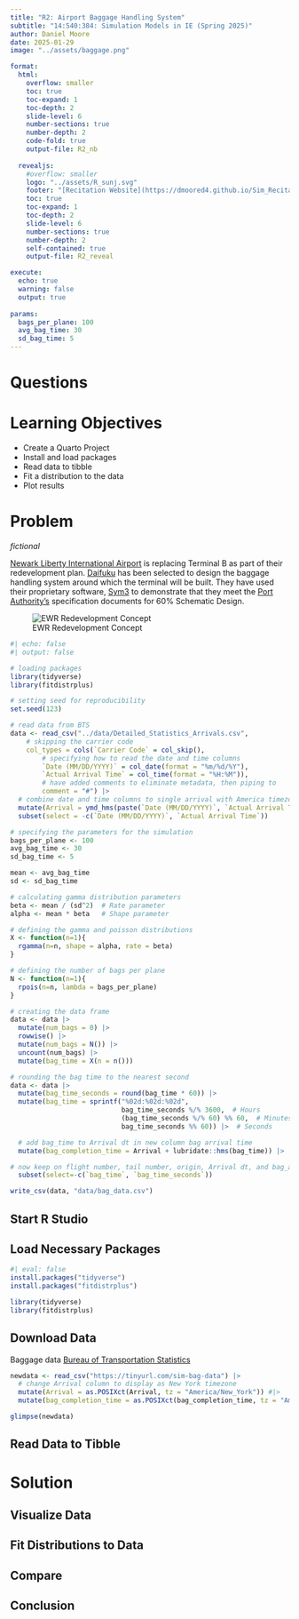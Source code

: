 ```yaml
---
title: "R2: Airport Baggage Handling System"
subtitle: "14:540:384: Simulation Models in IE (Spring 2025)"
author: Daniel Moore
date: 2025-01-29
image: "../assets/baggage.png"

format:
  html:
    overflow: smaller
    toc: true
    toc-expand: 1
    toc-depth: 2
    slide-level: 6
    number-sections: true
    number-depth: 2
    code-fold: true
    output-file: R2_nb
    
  revealjs:
    #overflow: smaller
    logo: "../assets/R_sunj.svg"
    footer: "[Recitation Website](https://dmoored4.github.io/Sim_Recitation_Sp2025/)"
    toc: true
    toc-expand: 1
    toc-depth: 2
    slide-level: 6
    number-sections: true
    number-depth: 2
    self-contained: true
    output-file: R2_reveal

execute:
  echo: true
  warning: false
  output: true
  
params:
  bags_per_plane: 100
  avg_bag_time: 30
  sd_bag_time: 5
---
```


# Questions {.unnumbered}

# Learning Objectives {.unnumbered}

-   Create a Quarto Project
-   Install and load packages
-   Read data to tibble
-   Fit a distribution to the data
-   Plot results

# Problem

*fictional*

[Newark Liberty International Airport](https://www.newarkairport.com) is replacing Terminal B as part of their redevelopment plan. [Daifuku](https://daifukuatec.com) has been selected to design the baggage handling system around which the terminal will be built. They have used their proprietary software, [Sym3](https://daifukuatec.com/blog/sym3) to demonstrate that they meet the [Port Authority's](https://www.panynj.gov/port-authority/en/index.html) specification documents for 60% Schematic Design.

![EWR Redevelopment Concept](../assets/ewr_redevelopment.png)

```r
#| echo: false
#| output: false

# loading packages
library(tidyverse)
library(fitdistrplus)

# setting seed for reproducibility
set.seed(123)

# read data from BTS
data <- read_csv("../data/Detailed_Statistics_Arrivals.csv", 
    # skipping the carrier code
    col_types = cols(`Carrier Code` = col_skip(),
        # specifying how to read the date and time columns
        `Date (MM/DD/YYYY)` = col_date(format = "%m/%d/%Y"), 
        `Actual Arrival Time` = col_time(format = "%H:%M")),
        # have added comments to eliminate metadata, then piping to
        comment = "#") |>
  # combine date and time columns to single arrival with America timezone
  mutate(Arrival = ymd_hms(paste(`Date (MM/DD/YYYY)`, `Actual Arrival Time`), tz = "America/New_York")) |>
  subset(select = -c(`Date (MM/DD/YYYY)`, `Actual Arrival Time`))

# specifying the parameters for the simulation
bags_per_plane <- 100
avg_bag_time <- 30
sd_bag_time <- 5

mean <- avg_bag_time
sd <- sd_bag_time

# calculating gamma distribution parameters
beta <- mean / (sd^2)  # Rate parameter
alpha <- mean * beta   # Shape parameter

# defining the gamma and poisson distributions
X <- function(n=1){
  rgamma(n=n, shape = alpha, rate = beta)
}

# defining the number of bags per plane
N <- function(n=1){
  rpois(n=n, lambda = bags_per_plane)
}

# creating the data frame
data <- data |>
  mutate(num_bags = 0) |>
  rowwise() |>
  mutate(num_bags = N()) |>
  uncount(num_bags) |>
  mutate(bag_time = X(n = n()))

# rounding the bag time to the nearest second
data <- data |>
  mutate(bag_time_seconds = round(bag_time * 60)) |> 
  mutate(bag_time = sprintf("%02d:%02d:%02d", 
                            bag_time_seconds %/% 3600,  # Hours
                            (bag_time_seconds %/% 60) %% 60,  # Minutes
                            bag_time_seconds %% 60)) |>  # Seconds

  # add bag_time to Arrival dt in new column bag arrival time
  mutate(bag_completion_time = Arrival + lubridate::hms(bag_time)) |>

# now keep on flight number, tail number, origin, Arrival dt, and bag_arrival_time
  subset(select=-c(`bag_time`, `bag_time_seconds`))

write_csv(data, "data/bag_data.csv")
```

## Start R Studio

## Load Necessary Packages

```r
#| eval: false
install.packages("tidyverse")
install.packages("fitdistrplus")

library(tidyverse)
library(fitdistrplus)
```

## Download Data

Baggage data [Bureau of Transportation Statistics](https://www.transtats.bts.gov/ontime/arrivals.aspx)

```r
newdata <- read_csv("https://tinyurl.com/sim-bag-data") |>
  # change Arrival column to display as New York timezone
  mutate(Arrival = as.POSIXct(Arrival, tz = "America/New_York")) #|>
  mutate(bag_completion_time = as.POSIXct(bag_completion_time, tz = "America/New_York")) |>

glimpse(newdata)
```

## Read Data to Tibble

# Solution

## Visualize Data

## Fit Distributions to Data

## Compare 

## Conclusion

## 
